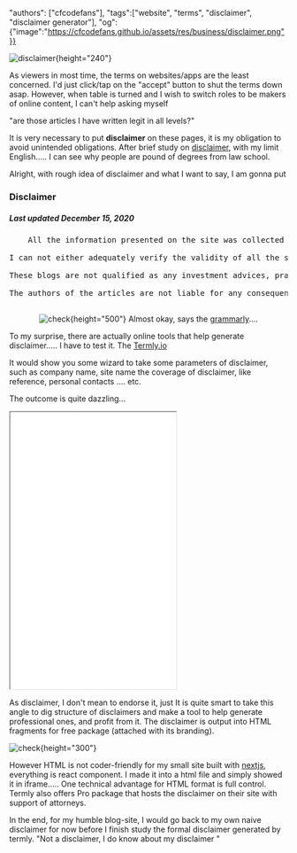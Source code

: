 "authors": ["cfcodefans"], 
"tags":["website", "terms", "disclaimer", "disclaimer generator"],
"og":{"image":"https://cfcodefans.github.io/assets/res/business/disclaimer.png"}}

<div className="text-center">

![disclaimer](https://upload.wikimedia.org/wikipedia/commons/4/4d/19120417_Disclaimer_-_not_responsible_for_wife%27s_debts_-_The_New_York_Times.jpg){height="240"}
</div>

As viewers in most time, the terms on websites/apps are the least concerned. I'd just click/tap on the "accept" button to
shut the terms down asap. However, when table is turned and I wish to switch roles to be makers of online content, 
I can't help asking myself

<!--more-->

"are those articles I have written legit in all levels?"

It is very necessary to put **disclaimer** on these pages, it is my obligation to avoid unintended obligations. 
After brief study on [disclaimer](https://en.wikipedia.org/wiki/Disclaimer), with my limit English..... I can see why people are pound of degrees from law school.

Alright, with rough idea of disclaimer and what I want to say, I am gonna put

<div className="m-5">
<h3>Disclaimer</h3>
<h5>Last updated December 15, 2020</h5>
<pre>
    All the information presented on the site was collected from the internet and compiled by Cfcodefans. <br/>
I can not either adequately verify the validity of all the sources or guarantee the correctness of all the conclusions. <br/>
These blogs are not qualified as any investment advices, practical solutions, or knowledge to back any decision making. <br/>
The authors of the articles are not liable for any consequence of the viewers' actions. Please be noted!<br/>
</pre>
</div>

<center>

![check](/res/business/disclaimer-check.jpg){height="500"}
Almost okay, says the [grammarly](https://www.grammarly.com/grammar-check)....

</center>

To my surprise, there are actually online tools that help generate disclaimer..... I have to test it.
The [Termly.io](https://termly.io/products/disclaimer-generator/)

It would show you some wizard to take some parameters of disclaimer, such as company name, site name
the coverage of disclaimer, like reference, personal contacts .... etc.

The outcome is quite dazzling...

<iframe className="w-100" height="500px" src="/assets/res/business/termly-disclaimer.html"></iframe>

As disclaimer, I don't mean to endorse it, just It is quite smart to take this angle to dig structure of disclaimers 
and make a tool to help generate professional ones, and profit from it. The disclaimer is output into HTML fragments
for free package (attached with its branding).

![check](/assets/res/business/termly-disclaimer-output.jpg){height="300"}

However HTML is not coder-friendly for my small site built with [nextjs](https://nextjs.org/), everything is react
component. I made it into a html file and simply showed it in iframe..... One technical advantage for HTML format is 
full control. Termly also offers Pro package that hosts the disclaimer on their site with support of attorneys.

In the end, for my humble blog-site, I would go back to my own naive disclaimer for now before I finish study the formal
disclaimer generated by termly. "Not a disclaimer, I do know about my disclaimer <i className="far fa-meh-rolling-eyes"></i>"
